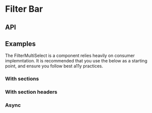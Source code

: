 
<Meta of={FilterMultiSelectStories} />

# Filter Bar

<ResourceLinks
  sourceCode="https://github.com/cultureamp/kaizen-design-system/tree/main/packages/components/src/FilterMultiSelect"
  className="!mb-8"
/>

<KAIOInstallation exportNames="FilterMultiSelect" />

## API

<NoClipCanvas of={FilterMultiSelectStories.Playground} />
<Controls of={FilterMultiSelectStories.Playground} />

## Examples

The FilterMultiSelect is a component relies heavily on consumer implemntation. It is recommended that you use the below as a starting point, and ensure you follow best a11y practices.

### With sections

<Canvas of={FilterMultiSelectStories.WithSections} />

### With section headers

<Canvas of={FilterMultiSelectStories.WithSectionHeaders} />

### Async

<Canvas of={FilterMultiSelectStories.Async} />
